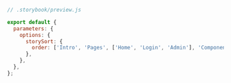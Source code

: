 ```js
// .storybook/preview.js

export default {
  parameters: {
    options: {
      storySort: {
        order: ['Intro', 'Pages', ['Home', 'Login', 'Admin'], 'Components', '*', 'WIP'],
      },
    },
  },
};
```
